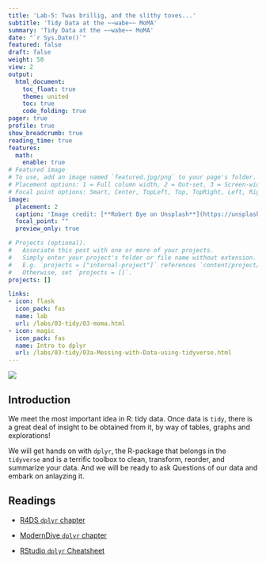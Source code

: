 ```yaml
---
title: 'Lab-5: Twas brillig, and the slithy toves...'
subtitle: 'Tidy Data at the ~~wabe~~ MoMA'
summary: 'Tidy Data at the ~~wabe~~ MoMA'
date: "`r Sys.Date()`"
featured: false
draft: false
weight: 50
view: 2
output:
  html_document:
    toc_float: true
    theme: united
    toc: true
    code_folding: true
pager: true
profile: true
show_breadcrumb: true
reading_time: true
features:
  math:
    enable: true
# Featured image
# To use, add an image named `featured.jpg/png` to your page's folder.
# Placement options: 1 = Full column width, 2 = Out-set, 3 = Screen-width
# Focal point options: Smart, Center, TopLeft, Top, TopRight, Left, Right, BottomLeft, Bottom, BottomRight
image:
  placement: 2
  caption: 'Image credit: [**Robert Bye on Unsplash**](https://unsplash.com/photos/a3Mv2jJTI0s)'
  focal_point: ""
  preview_only: true

# Projects (optional).
#   Associate this post with one or more of your projects.
#   Simply enter your project's folder or file name without extension.
#   E.g. `projects = ["internal-project"]` references `content/project/deep-learning/index.md`.
#   Otherwise, set `projects = []`.
projects: []

links:
- icon: flask
  icon_pack: fas
  name: lab
  url: /labs/03-tidy/03-moma.html
- icon: magic
  icon_pack: fas
  name: Intro to dplyr
  url: /labs/03-tidy/03a-Messing-with-Data-using-tidyverse.html
---
```

![](featured.jpg)

##  Introduction

We meet the most important idea in R: tidy data. Once data is `tidy`, there is a great deal of insight to be obtained from it, by way of tables, graphs and explorations!

We will get hands on with `dplyr`, the R-package that belongs in the `tidyverse` and is a terrific toolbox to clean, transform, reorder, and summarize your data. And we will be ready to ask Questions of our data and embark on anlayzing it. 

## Readings



+ [R4DS `dplyr` chapter](http://r4ds.had.co.nz/transform.html)

+ [ModernDive `dplyr` chapter](http://moderndive.com/5-wrangling.html)

+ [RStudio `dplyr` Cheatsheet](https://github.com/rstudio/cheatsheets/blob/master/data-transformation.pdf)
